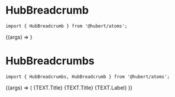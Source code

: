 
<Meta title="Design System/Atoms/HubBreadcrumbs" />

# HubBreadcrumb

```
import { HubBreadcrumb } from '@hubert/atoms';
```

<Canvas>
  <Story
    name="Default"
    args={HubBreadcrumbConfig.args}
    argTypes={HubBreadcrumbConfig.argTypes}
  >
    {(args) => <HubBreadcrumb {...args} />}
  </Story>
</Canvas>

<ArgsTable story="Default" />

# HubBreadcrumbs

```
import { HubBreadcrumbs, HubBreadcrumb } from '@hubert/atoms';
```

<Canvas>
  <Story
    name="Usage"
    args={HubBreadcrumbsConfig.args}
    argTypes={HubBreadcrumbsConfig.argTypes}
  >
    {(args) => (
      <HubBreadcrumbs {...args}>
        <HubButton link variant="action" href="#">
          <HubBreadcrumb>{TEXT.Title}</HubBreadcrumb>
        </HubButton>
        <HubButton link variant="action" href="#">
          <HubBreadcrumb>{TEXT.Title}</HubBreadcrumb>
        </HubButton>
        <HubBreadcrumb active>{TEXT.Label}</HubBreadcrumb>
      </HubBreadcrumbs>
    )}
  </Story>
</Canvas>

<ArgsTable story="Usage" />
